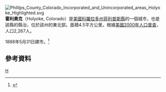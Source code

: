 {{coord|42|12|15|N|72|37|00|W|display=title}}
[[File:Phillips_County_Colorado_Incorporated_and_Unincorporated_areas_Holyoke_Highlighted.svg|right]]
'''霍利奧克'''（Holyoke, Colorado）是[[美國|美國]][[科羅拉多州|科羅拉多州]][[菲利普斯縣_(科羅拉多州)|菲利普斯縣]]的一個城市，也是該縣的縣治，位於該州的東北部。面積4.5平方公里。根據[[美國2000年人口普查|美國2000年人口普查]]，人口2,267人。 

1888年5月31日建市。<ref>{{cite web | url = http://www.dola.state.co.us/dlg/local_governments/municipalities.html | title = Active Colorado Municipalities | format = [[HTML|HTML]] | publisher = State of Colorado, Department of Local Affairs | accessdate = 2007-09-01 | deadurl = yes | archiveurl = https://www.webcitation.org/5uRWqBo2m?url=http://www.dola.state.co.us/dlg/local_governments/municipalities.html | archivedate = 2010-11-23 }}</ref>

== 參考資料 ==
<div class="references-small">
<references />
</div>

{{菲利普斯縣 (科羅拉多州)}}
[[Category:科羅拉多州城市|H]]